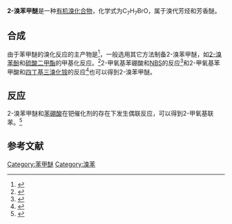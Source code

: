 {{Chembox
| ImageFile = 2-Bromoanisole.svg
| ImageSize = 133 px
| ImageAlt = 
| IUPACName = 
| OtherNames = 邻溴茴香醚<br>邻溴甲氧基苯
|Section1={{Chembox Identifiers
| CASNo = 578-57-4
| CASNo_Ref = {{cascite|correct|CAS}}
| EC_number = 209-425-8
| PubChem = 11358
| ChemSpiderID = 13881329
| StdInChI=1S/C7H7BrO/c1-9-7-5-3-2-4-6(7)8/h2-5H,1H3
| StdInChIKey = HTDQSWDEWGSAMN-UHFFFAOYSA-N
| SMILES = COC1=CC=CC=C1Br }}
|Section2={{Chembox Properties
| C=7 | H=7 | Br=1 | O=1
| Appearance = 无色液体
| Density = 
| MeltingPtC = 2.5
| BoilingPtC = 216
| Solubility = }}
|Section3={{Chembox Hazards
| GHSPictograms = {{GHS09}}
| GHSSignalWord = 警告
| HPhrases = {{H-phrases|411}}
| PPhrases = {{P-phrases|273|391|501}}
| MainHazards = 
| FlashPt = 
| AutoignitionPt = }}
}}
'''2-溴苯甲醚'''是一种[[有机溴化合物|有机溴化合物]]，化学式为C<sub>7</sub>H<sub>7</sub>BrO，属于溴代芳烃和芳香醚。

==合成==
由于苯甲醚的溴化反应的主产物是{{le|4-溴苯甲醚|4-Bromoanisole}}<ref>{{cite journal|journal=Catalysis Today|volume=194|issue=1|language=en|date=2012-10|pages=38–43|doi=10.1016/j.cattod.2012.05.012|url=https://linkinghub.elsevier.com/retrieve/pii/S0920586112003604|title=In situ acidic carbon dioxide/water system for selective oxybromination of electron-rich aromatics catalyzed by copper bromide|accessdate=2020-11-27|author=An-Hua Liu, Ran Ma, Meng Zhang, Liang-Nian He|archive-date=2018-06-09|archive-url=https://web.archive.org/web/20180609233516/https://linkinghub.elsevier.com/retrieve/pii/S0920586112003604|dead-url=no}}</ref>，一般选用其它方法制备2-溴苯甲醚，如[[2-溴苯酚|2-溴苯酚]]和[[硫酸二甲酯|硫酸二甲酯]]的甲基化反应。<ref>{{cite journal|journal=Synthetic Communications|volume=37|issue=11|language=en|issn=0039-7911|date=2007-06-01|pages=1807–1815|doi=10.1080/00397910701316268|url=https://www.tandfonline.com/doi/full/10.1080/00397910701316268|title=Solvent‐Free Williamson Synthesis: An Efficient, Simple, and Convenient Method for Chemoselective Etherification of Phenols and Bisphenols|accessdate=2020-11-27|author=Ahmad R. Massah, Masumeh Mosharafian, Ahamad R. Momeni, Hamid Aliyan, H. Javaherian Naghash, Mohamad Adibnejad}}</ref>2-甲氧基苯硼酸和[[N-溴代丁二酰亚胺|NBS]]的反应<ref>{{cite journal|journal=RSC Advances|volume=7|issue=2|language=en|issn=2046-2069|date=2017|pages=764–770|doi=10.1039/C6RA25666J|url=http://xlink.rsc.org/?DOI=C6RA25666J|title=A highly efficient heterogeneous copper-catalyzed chlorodeboronation of arylboronic acids leading to chlorinated arenes|accessdate=2020-11-27|author=Wen He, Rongli Zhang, Mingzhong Cai}}</ref>和2-甲氧基苯甲酸和[[四丁基三溴化铵|四丁基三溴化铵]]的反应<ref>{{cite journal|journal=Chemical Science|volume=9|issue=15|language=en|issn=2041-6520|date=2018|pages=3860–3865|doi=10.1039/C8SC01016A|url=http://xlink.rsc.org/?DOI=C8SC01016A|title=Transition-metal-free decarboxylative bromination of aromatic carboxylic acids|accessdate=2020-11-27|author=Jacob M. Quibell, Gregory J. P. Perry, Diego M. Cannas, Igor Larrosa|pmid=29780518|pmc=PMC5935059}}</ref>也可以得到2-溴苯甲醚。

==反应==
2-溴苯甲醚和[[苯硼酸|苯硼酸]]在钯催化剂的存在下发生偶联反应，可以得到2-甲氧基联苯。<ref>{{cite journal|journal=Journal of Organometallic Chemistry|volume=867|language=en|date=2018-07|pages=323–332|doi=10.1016/j.jorganchem.2018.01.033|url=https://linkinghub.elsevier.com/retrieve/pii/S0022328X18300391|title=PEPPSI-type complexes with small NHC ligands obtained according to the new method efficiently catalyzed Suzuki-Miyaura reaction|accessdate=2020-11-27|author=W. Sikorski, W. Zawartka, A.M. Trzeciak|archive-date=2022-03-03|archive-url=https://web.archive.org/web/20220303123627/https://linkinghub.elsevier.com/retrieve/pii/S0022328X18300391}}</ref>

==参考文献==
{{reflist}}

[[Category:苯甲醚|Category:苯甲醚]]
[[Category:溴苯|Category:溴苯]]